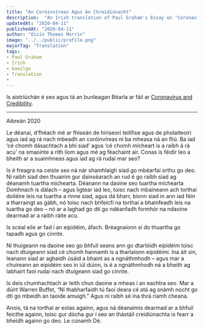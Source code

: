 ---
title: "An Coróinvíreas Agus An Chreidiúnacht"
description:  "An Irish translation of Paul Graham's Essay on 'Coronavirus and Credibility'"
updatedAt: "2020-04-11"
publishedAt: "2020-04-11"
author: "Oisín Thomas Morrin"
image: "../../public/profile.png"
majorTag: "Translation"
tags: 
- Paul Graham
- Irish
- Gaeilge
- Translation
- 
---

Is aistriúchán é seo agus tá an bunleagan Béarla ar fáil ar [Coronavirus and Credibility](http://paulgraham.com/cred.html).

---

Aibreán 2020

Le déanaí, d’fhéach mé ar fhíseán de hiriseorí teilifíse agus de pholaiteoirí agus iad ag rá nach mbeadh an coróinvíreas ní ba mheasa ná an fliú. Ba iad ‘cé chomh dásachtach a bhí siad’ agus ‘cé chomh mícheart is a raibh á rá acu’ na smaointe a rith liom agus mé ag féachaint air. Conas is féidir leo a bheith ar a suaimhneas agus iad ag rá rudaí mar seo?

Is é freagra na ceiste seo ná nár shamhlaigh siad go mbéarfaí orthu go deo. Ní raibh siad den thuairim gur dainséarach an rud é go raibh siad ag déanamh tuartha míchearta. Déanann na daoine seo tuartha míchearta Domhnach is dálach – agus ligtear iad leo, toisc nach mbaineann ach torthaí doiléire leis na tuartha a rinne siad, agus dá bharr, bíonn siad in ann iad féin a tharraingt as gábh, nó toisc nach bhfeicfí na torthaí a bhainfeadh leis na tuartha go deo – nó ar a laghad go dtí go ndéanfadh formhór na ndaoine dearmad ar a raibh ráite acu.

Is scéal eile ar fad í an eipidéim, áfach. Bréagnaíonn sí do thuartha go tapadh agus go cinnte.

Ní thuigeann na daoine seo go bhfuil seans ann go dtarlóidh eipidéim toisc nach dtuigeann siad cé chomh hannamh is a tharlaíonn eipidéimí. Ina áit sin, leanann siad ar aghaidh úsáid a bhaint as a ngnáthmhodh – agus mar a chuireann an eipidéim seo in iúl dúinn, is é a ngnáthmhodh ná a bheith ag labhairt faoi rudaí nach dtuigeann siad go cinnte. 

Is deis chumhachtach ar leith chun daoine a mheas í an eachtra seo. Mar a dúirt Warren Buffet, “Ní thabharfaidh tú faoi deara cé atá ag snámh nocht go dtí go mbeidh an taoide amuigh.” Agus ní raibh sé ina thrá riamh cheana.

Anois, tá na torthaí ar eolas againn, agus ná déanaimis dearmad ar a bhfuil feicthe againn, toisc gur dócha gur í seo an thástáil creidiúnachta is fearr a bheidh againn go deo. Le cúnamh Dé.